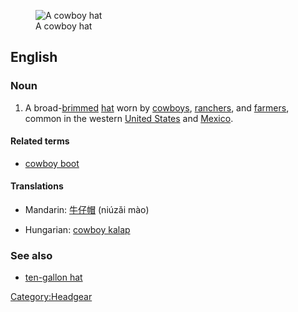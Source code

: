 [[Image:Felthat.jpg|thumb|A cowboy hat]]
==English==
{{wikipedia}}

===Noun===
{{en-noun|sg=[[cowboy]] [[hat]]}}

# A broad-[[brim]]med [[hat]] worn by [[cowboy]]s, [[rancher]]s, and [[farmer]]s, common in the western [[United States]] and [[Mexico]].

====Related terms====
* [[cowboy boot]]

====Translations====
{{top}}
*Mandarin: [[牛仔帽]] (niúzǎi mào)
{{mid}}
*Hungarian: [[cowboy kalap]]
{{bottom}}

===See also===
* [[ten-gallon hat]]

[[Category:Headgear]]
